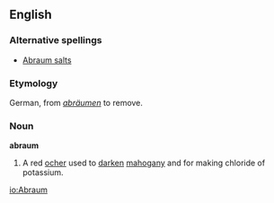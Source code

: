 ==English==

===Alternative spellings===
*[[Abraum salts]]

===Etymology===
German, from ''[[abräumen]]'' to remove.

===Noun===
'''abraum'''
# A red [[ocher]] used to [[darken]] [[mahogany]] and for making chloride of potassium.

[[io:Abraum]]